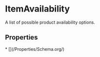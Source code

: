   
# ItemAvailability

A list of possible product availability options.

## Properties

<Grid>
* [](/Properties/Schema.org/)
</Grid>

